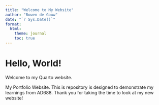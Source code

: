 ```yaml
---
title: "Welcome to My Website"
author: "Bowen de Gouw"
date: "`r Sys.Date()`"
format:
  html:
    theme: journal
    toc: true
---
```

# Hello, World!  
Welcome to my Quarto website.  

My Portfolio Website. 
This is repository is designed to demonstrate my learnings from AD688. Thank you for taking the time to look at my new website!

